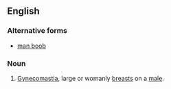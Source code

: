 ==English==

===Alternative forms===
*[[man boob]]

===Noun===
{{en-noun|sg=[[man]] [[tit]]}}
# {{slang|vulgar}} [[gynecomastia|Gynecomastia]], large or womanly [[breast]]s on a [[male]].